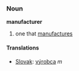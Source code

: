 === Noun ===
'''manufacturer'''
# one that [[manufacture|manufactures]]
==== Translations ====
*[[Slovak]]: [[výrobca]] ''m''